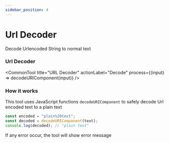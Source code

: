 ```yaml
---
sidebar_position: 4
---
```


# Url Decoder

Decode Urlencoded String to normal text





### Url Decoder

<CommonTool
  title="URL Decoder"
  actionLabel="Decode"
  process={(input) => decodeURIComponent(input)}
/>


### How it works 

This tool uses JavaScript functions `decodeURIComponent` to safely decode Url encoded text to a plain text

```js
const encoded = "plain%20text";
const decoded = decodeURIComponent(text);
console.log(decoded); // "plain text"
```

If any error occur, the tool will show error message


